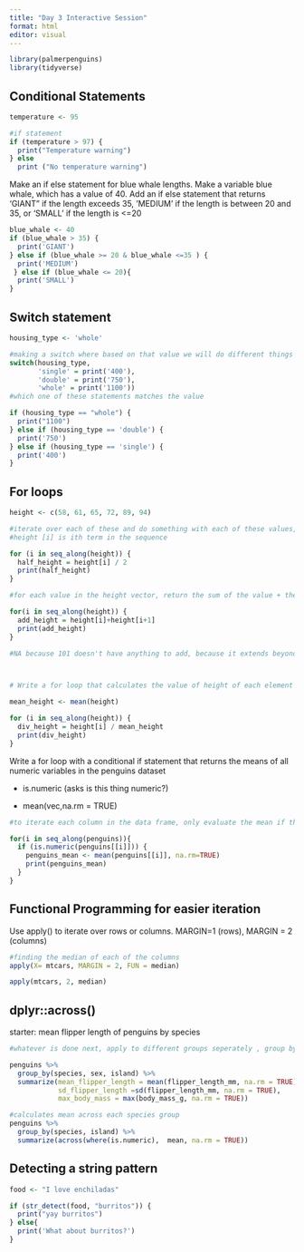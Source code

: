 ```yaml
---
title: "Day 3 Interactive Session"
format: html
editor: visual
---
```


```r
library(palmerpenguins)
library(tidyverse)
```

## Conditional Statements

```r
temperature <- 95

#if statement
if (temperature > 97) {
  print("Temperature warning")
} else 
  print ("No temperature warning")


```

Make an if else statement for blue whale lengths. Make a variable blue whale, which has a value of 40. Add an if else statement that returns 'GIANT" if the length exceeds 35, 'MEDIUM' if the length is between 20 and 35, or 'SMALL' if the length is \<=20

```r
blue_whale <- 40
if (blue_whale > 35) {
  print('GIANT')
} else if (blue_whale >= 20 & blue_whale <=35 ) {
  print('MEDIUM')
 } else if (blue_whale <= 20){
  print('SMALL')
}
```

## Switch statement

```r
housing_type <- 'whole'

#making a switch where based on that value we will do different things
switch(housing_type,
       'single' = print('400'),
       'double' = print('750'),
       'whole' = print('1100'))
#which one of these statements matches the value 

if (housing_type == "whole") {
  print("1100")
} else if (housing_type == 'double') {
  print('750')
} else if (housing_type == 'single') {
  print('400')
}
```

## For loops

```r
height <- c(58, 61, 65, 72, 89, 94)

#iterate over each of these and do something with each of these values, seq_along returns 1,2,3,4,5,6,7. will give us values we will call based on position
#height [i] is ith term in the sequence

for (i in seq_along(height)) {
  half_height = height[i] / 2
  print(half_height)
}

#for each value in the height vector, return the sum of the value + the value right after it.

for(i in seq_along(height)) {
  add_height = height[i]+height[i+1]
  print(add_height)
}

#NA because 101 doesn't have anything to add, because it extends beyond the length of the vector



# Write a for loop that calculates the value of height of each element divided by the mean of the entire height vector

mean_height <- mean(height)

for (i in seq_along(height)) {
  div_height = height[i] / mean_height
  print(div_height)
}
```

Write a for loop with a conditional if statement that returns the means of all numeric variables in the penguins dataset

-   is.numeric (asks is this thing numeric?)

-   mean(vec,na.rm = TRUE)

```r
#to iterate each column in the data frame, only evaluate the mean if the column is numeric, is that the data in each column for the ith index

for(i in seq_along(penguins)){
  if (is.numeric(penguins[[i]])) {
    penguins_mean <- mean(penguins[[i]], na.rm=TRUE)
    print(penguins_mean)
  }
}

```

## Functional Programming for easier iteration

Use apply() to iterate over rows or columns. MARGIN=1 (rows), MARGIN = 2 (columns)

```r
#finding the median of each of the columns
apply(X= mtcars, MARGIN = 2, FUN = median)

apply(mtcars, 2, median)
```

## dplyr::across()

starter: mean flipper length of penguins by species

```r
#whatever is done next, apply to different groups seperately , group by identifies groups and will do it by group in an organized table. 

penguins %>% 
  group_by(species, sex, island) %>%
  summarize(mean_flipper_length = mean(flipper_length_mm, na.rm = TRUE),
            sd_flipper_length =sd(flipper_length_mm, na.rm = TRUE),
            max_body_mass = max(body_mass_g, na.rm = TRUE))
```

```r
#calculates mean across each species group 
penguins %>% 
  group_by(species, island) %>% 
  summarize(across(where(is.numeric),  mean, na.rm = TRUE))
```

## Detecting a string pattern

```r
food <- "I love enchiladas"

if (str_detect(food, "burritos")) {
  print("yay burritos")
} else{
  print('What about burritos?')
}
```
